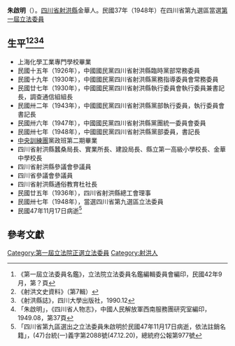 {{otheruse|subject=中华民国立法院立法委员|other=中华人民共和国北京市商业局副局长、北京市高级人民法院顾问|朱焘谱}}
{{Infobox Officeholder
|姓名=朱啟明
|圖像=File:朱啟明.jpg
|圖像大小=200px
|圖像說明=  
|字    = 
|號    = 
|別名    = 
|出生日期 = 1899年？月？日
|出生地點 = 
|逝世日期 = {{dda|1958|1|18|1899||}}
|逝世地點 = 
|死因    = 
|墓地    = 
|籍貫    = 四川射洪
|政黨    = 
|parents  = 
|配偶   =
|伴侶    = 
|relatives  =  
|children  =  
|著作    = 
|past    = 
}}
'''朱啟明'''（{{bd|1899年||1958年|11月17日|}}）。[[四川省|四川省]][[射洪縣|射洪縣]]金華人。民國37年（1948年）在四川省第九選區當選[[第一屆立法委員|第一屆立法委員]]

== 生平<ref>《第一屆立法委員名鑑》，立法院立法委員名鑑編輯委員會編印，民國42年9月，第？頁</ref><ref>《射洪文史資料》（第7輯）</ref><ref>《射洪縣誌》，四川大學出版社，1990.12</ref><ref>「朱啟明」，《四川省人物志》，中國人民解放軍西南服務團研究室編印，1949.08，第37頁</ref> ==
* 上海化學工業專門學校畢業
* 民國十五年（1926年），中國國民黨四川省射洪縣臨時黨部常務委員
* 民國十九年（1930年），中國國民黨四川省射洪縣黨務指導委員會常務委員
* 民國廿七年（1930年），中國國民黨四川省射洪縣執行委員會執行委員兼書記長，調查通信組組長
* 民國卅二年（1943年），中國國民黨四川省射洪縣黨部執行委員，執行委員會書記長
* 民國卅六年（1947年），中國國民黨四川省射洪縣黨團統一委員會委員
* 民國卅七年（1948年），中國國民黨四川省射洪縣黨部委員，書記長
* [[中央訓練團|中央訓練團]]黨政班第二期畢業
* 四川省射洪縣蠶桑局長、實業所長、建設局長、縣立第一高級小學校長、金華中學校長
* 四川省射洪縣參議會參議員
* 四川省參議會參議員
* 四川省射洪縣通俗教育杜社長
* 民國廿五年（1936年），四川省射洪縣總工會理事
* 民國卅七年（1948年），當選四川省第九選區立法委員
* 民國47年11月17日病逝<ref>「四川省第九區選出之立法委員朱啟明於民國47年11月17日病逝，依法註銷名籍」，(47)台統(一)義字第2088號(47.12.20)，總統府公報第977號</ref>
== 參考文獻 ==
{{reflist}}
{{中華民國第一屆立法委員}}
{{第1屆中華民國立法委員四川省名單}}
[[Category:第一屆立法院正選立法委員|Category:第一屆立法院正選立法委員]]
[[Category:射洪人|Category:射洪人]]